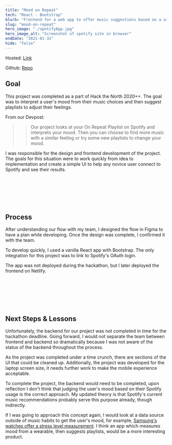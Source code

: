 ```yaml
---
title: "Mood on Repeat"
tech: "React · Bootstrap"
blurb: "Frontend for a web app to offer music suggestions based on a user's spotify activity."
slug: "mood-on-repeat"
hero_image: "./spotifyApp.jpg"
hero_image_alt: "Screenshot of spotify site in browser"
endDate: "2021-01-31"
hide: "false"
---
```


Hosted: [Link](https://gallant-curran-5ef20d.netlify.app)

Github: [Repo](https://github.com/Cormac-C/htn-spotify-fe)

## Goal

This project was completed as a part of Hack the North 2020++.
The goal was to interpret a user's mood from their music choices and then suggest playlists to adjust their feelings.

From our Devpost:

> > Our project looks at your On Repeat Playlist on Spotify and interprets your mood.
> > Then you can choose to find more music with a similar feeling or try some new playlists to change your mood.

I was responsible for the design and frontend development of the project.
The goals for this situation were to work quickly from idea to implementation
and create a simple UI to help any novice user connect to Spotify and see their results.

<br />
<br />
<br />
<br />
<br />

## Process

After understanding our flow with my team, I designed the flow in Figma to have a plan while developing.
Once the design was complete, I confirmed it with the team.

To develop quickly, I used a vanilla React app with Bootstrap.
The only integration for this project was to link to Spotify's OAuth login.

The app was not deployed during the hackathon, but I later deployed the frontend on Netlify.

<br />
<br />
<br />
<br />
<br />

## Next Steps & Lessons

Unfortunately, the backend for our project was not completed in time for the hackathon deadline.
Going forward, I would not separate the team between frontend and backend so dramatically because I was not aware of the status of the backend throughout the process.

As the project was completed under a time crunch, there are sections of the UI that could be cleaned up.
Additionally, the project was developed for the laptop screen size, it needs further work to make the mobile experience acceptable.

To complete the project, the backend would need to be completed, upon reflection I don't think that judging the user's mood based on their Spotify usage is the correct approach.
My updated theory is that Spotify's current music recommendations probably serve this purpose already, though indirectly.

If I was going to approach this concept again, I would look at a data source outside of music habits to get the user's mood, for example, [Samsung's watches offer a stress level measurement](https://www.samsung.com/us/support/answer/ANS00080574/).
I think an app which measures mood from a wearable, then suggests playlists, would be a more interesting product.

<br />
<br />
<br />
<br />
<br />
